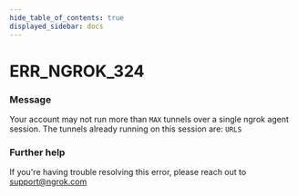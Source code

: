 ```yaml
---
hide_table_of_contents: true
displayed_sidebar: docs
---
```



# ERR_NGROK_324

### Message
Your account may not run more than `MAX` tunnels over a single ngrok agent session.
The tunnels already running on this session are:
`URLS`


<ErrorDetails error='err_ngrok_324' />


### Further help
If you're having trouble resolving this error, please reach out to [support@ngrok.com](mailto:support@ngrok.com?subject=Help%20with%20ERR_NGROK_324)

